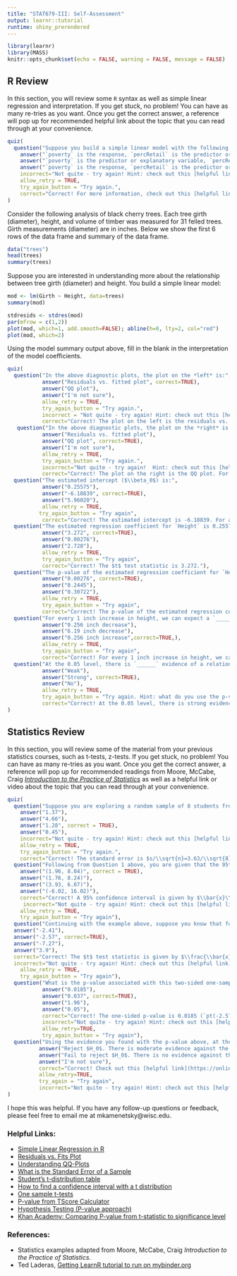 ```yaml
---
title: "STAT679-III: Self-Assessment"
output: learnr::tutorial
runtime: shiny_prerendered
---
```


```r
library(learnr)
library(MASS)
knitr::opts_chunk$set(echo = FALSE, warning = FALSE, message = FALSE)
```


## R Review


In this section, you will review some `R` syntax as well as simple linear regression and interpretation. If you get stuck, no problem! You can have as many re-tries as you want. Once you get the correct answer, a reference will pop up for recommended helpful link about the topic that you can read through at your convenience.


```r
quiz(
  question("Suppose you build a simple linear model with the following code: ```mod <- lm(poverty ~ percRetail, data=mydata)```. In this example, which of the following relationships are correct:",
    answer("`poverty` is the response, `percRetail` is the predictor or explanatory variable, `mydata` is the data frame.", correct=TRUE),
    answer("`poverty` is the predictor or explanatory variable, `percRetail` is the response, `mydata` is the data frame."),
    answer("`poverty` is the response, `percRetail` is the predictor or explanatory variable, I don't know what `mydata` is."),
    incorrect="Not quite - try again! Hint: check out this [helpful link](http://www.sthda.com/english/articles/40-regression-analysis/167-simple-linear-regression-in-r/)",
    allow_retry = TRUE,
    try_again_button = "Try again.",
    correct="Correct! For more information, check out this [helpful link](http://www.sthda.com/english/articles/40-regression-analysis/167-simple-linear-regression-in-r/).")
)

```

Consider the following analysis of black cherry trees. Each tree girth (diameter), height, and volume of timber was measured for 31 felled trees. Girth measurements (diameter) are in inches. Below we show the first 6 rows of the data frame and summary of the data frame.

```r
data("trees")
head(trees)
summary(trees)
```

Suppose you are interested in understanding more about the relationship between tree girth (diameter) and height. You build a simple linear model:

```r
mod <- lm(Girth ~ Height, data=trees)
summary(mod)

stdresids <- stdres(mod)
par(mfrow = c(1,2))
plot(mod, which=1, add.smooth=FALSE); abline(h=0, lty=2, col="red")
plot(mod, which=2)
```

Using the model summary output above, fill in the blank in the interpretation of the model coefficients.

```r
quiz(
  question("In the above diagnostic plots, the plot on the *left* is:",
           answer("Residuals vs. fitted plot", correct=TRUE),
           answer("QQ plot"),
           answer("I'm not sure"),
           allow_retry = TRUE,
           try_again_button = "Try again.",
           incorrect = "Not quite - try again! Hint: check out this [helpful link](https://online.stat.psu.edu/stat462/node/117/)",
           correct="Correct! The plot on the left is the residuals vs. fitted diagnostic plot. For more information, check out this [helpful link](https://online.stat.psu.edu/stat462/node/117/)."),
   question("In the above diagnostic plots, the plot on the *right* is:",
           answer("Residuals vs. fitted plot"),
           answer("QQ plot", correct=TRUE),
           answer("I'm not sure"),
           allow_retry = TRUE,
           try_again_button = "Try again.",
           incorrect="Not quite - try again!  Hint: check out this [helpful link](https://data.library.virginia.edu/understanding-q-q-plots/)",
           correct="Correct! The plot on the right is the QQ plot. For more information, check out this [helpful link](https://data.library.virginia.edu/understanding-q-q-plots/)."),
  question("The estimated intercept ($\\beta_0$) is:",
           answer("0.25575"),
           answer("-6.18839", correct=TRUE),
           answer("5.96020"),
           allow_retry = TRUE,
          try_again_button = "Try again",
           correct="Correct! The estimated intercept is -6.18839. For a tree with zero height, the estimated girth is -6.18839 inches."),
  question("The estimated regression coefficient for `Height` is 0.25575 with a standard error of 0.07816. The $t$ test-statistic is:",
           answer("3.272", correct=TRUE),
           answer("0.00276"),
           answer("2.728"),
           allow_retry = TRUE,
           try_again_button = "Try again",
           correct="Correct! The $t$ test statistic is 3.272."),
  question("The p-value of the estimated regression coefficient for `Height` is:",
           answer("0.00276", correct=TRUE),
           answer("0.2445"),
           answer("0.30722"),
           allow_retry = TRUE,
           try_again_button = "Try again",
           correct="Correct! The p-value of the estimated regression coefficient for height is 0.00276."),
  question("For every 1 inch increase in height, we can expect a `_______` in tree girth.",
           answer("0.256 inch decrease"),
           answer("6.19 inch decrease"),
           answer("0.256 inch increase",correct=TRUE,), 
           allow_retry = TRUE,
           try_again_button = "Try again",
           correct="Correct! For every 1 inch increase in height, we can expect a 0.256 inch increase in tree girth."),
  question("At the 0.05 level, there is `______` evidence of a relationship between tree height and girth.",
           answer("Weak"),
           answer("Strong", correct=TRUE),
           answer("No"),
           allow_retry = TRUE,
           try_again_button = "Try again. Hint: what do you use the p-value for?",
           correct="Correct! At the 0.05 level, there is strong evidence of a relationship between tree height and girth. ")
)

```


## Statistics Review


In this section, you will review some of the material from your previous statistics courses, such as t-tests, z-tests. If you get stuck, no problem! You can have as many re-tries as you want. Once you get the correct answer, a reference will pop up for recommended readings from Moore, McCabe, Craig [*Introduction to the Practice of Statistics*](https://www.amazon.com/Introduction-Practice-Statistics-Student-CD/dp/1429216220/ref=sr_1_3?dchild=1&keywords=Moore%2C+McCabe%2C+Craig+*Introduction+to+the+Practice+of+Statistics*&qid=1612931726&s=books&sr=1-3) as well as a helpful link or video about the topic that you can read through at your convenience.





```r



quiz(
  question("Suppose you are exploring a random sample of 8 students from the UW-Madison campus and you are interested in learning about the average number of hours they spend listening to music. The sample mean ($\\bar{x})$) is 5, the standard deviation ($s$) is 3.63, and the sample size ($n$) is 8. Calculate the standard error.",
    answer("1.37"),
    answer("4.66"),
    answer("1.28", correct = TRUE),
    answer("0.45"),
    incorrect="Not quite - try again! Hint: check out this [helpful link](https://www.statisticshowto.com/probability-and-statistics/statistics-definitions/what-is-the-standard-error-of-a-sample/)",
    allow_retry = TRUE,
    try_again_button = "Try again.",
    correct="Correct! The standard error is $s/\\sqrt{n}=3.63/\\sqrt{8}=1.28$. For more information, please refer to Moore, McCabe, and Craig Chapter 7.1 or check out this [helpful link](https://www.statisticshowto.com/probability-and-statistics/statistics-definitions/what-is-the-standard-error-of-a-sample/)"),
  question("Following from Question 1 above, you are given that the 95th percentile (or 0.975) quantile of the $t$ distribution with 7 degrees of freedom is 2.365 (you can find this manually using this [t-distribution table](http://statcalculators.com/students-t-distribution-table/) or try using `R`: `qt(0.975, df=7)`). Calculate a 95% confidence interval for $\\bar{x}$.",
    answer("(1.96, 8.04)", correct = TRUE),
    answer("(1.76, 8.24)"),
    answer("(3.93, 6.07)"),
    answer("(-6.02, 16.02)"),
    correct="Correct! A 95% confidence interval is given by $\\bar{x}\\pm t^* \\frac{s}{\\sqrt{n}} = 5 \\pm 2.365 \\frac{3.63}{\\sqrt{8}}$. For more information, please refer to Moore, McCabe, and Craig Chapter 7.1 or check out this [helpful link](https://www.youtube.com/watch?v=gDcMG4QK-m4&feature=youtu.be)",
     incorrect="Not quite - try again! Hint: check out this [helpful link](https://www.youtube.com/watch?v=gDcMG4QK-m4&feature=youtu.be)",
    allow_retry = TRUE,
    try_again_button = "Try again"),
  question("Continuing with the example above, suppose you know that for the U.S. population, the average number of hours someone spends listening to music per day is 8.3 hours. You would like to test the hypothesis that $$H_0: \\mu = 8.3$$ vs. $$H_A: \\mu \\neq 8.3$$ Recall that from Question 1, $\\bar{x}=5$, $s=3.63$, $n=8$. Use the t-distribution to calculate the $t$ test statistics.",
  answer("-2.41"),
  answer("-2.57", correct=TRUE),
  answer("-7.27"),
  answer("3.9"),
  correct="Correct! The $t$ test statistic is given by $\\frac{\\bar{x} - \\mu_0}{s/\\sqrt{n}} = \\frac{5 - 8.3}{3.63/\\sqrt{8}} = -2.57$.  For more information, please refer to Moore, McCabe, and Craig Ch.7 or check out this [helpful link](https://www.statisticshowto.com/one-sample-t-test/)",
  incorrect="Not quite - try again! Hint: check out this [helpful link](https://www.statisticshowto.com/one-sample-t-test/)",
    allow_retry = TRUE,
    try_again_button = "Try again"),
  question("What is the p-value associated with this two-sided one-sample t-test? Hint: use the `pt()` function in `R`.",
           answer("0.0185"),
           answer("0.037", correct=TRUE),
           answer("1.96"),
           answer("0.05"),
           correct="Correct! The one-sided p-value is 0.0185 (`pt(-2.57, 7)`). However, because this is a two-sided test, we must multiply that by 2 to get 0.037 (`pt(-2.57, 7)*2`). Check out this [helpful link](https://www.socscistatistics.com/pvalues/tdistribution.aspx)",
           incorrect="Not quite - try again! Hint: check out this [helpful link](https://www.socscistatistics.com/pvalues/tdistribution.aspx).",
           allow_retry=TRUE,
           try_again_button = "Try again"),
  question("Using the evidence you found with the p-value above, at the $\\alpha = 0.05$ level, do you reject or fail to reject the null hypothesis?",
          answer("Reject $H_0$. There is moderate evidence against the null hypothesis.", correct=TRUE),
          answer("Fail to reject $H_0$. There is no evidence against the null hypothesis."),
          answer("I'm not sure"),
          correct="Correct! Check out this [helpful link](https://online.stat.psu.edu/statprogram/reviews/statistical-concepts/hypothesis-testing/p-value-approach) or this [helpful video](https://www.khanacademy.org/math/ap-statistics/tests-significance-ap/one-sample-t-test-mean/v/comparing-p-value-from-t-statistic-to-significance-level)",
          allow_retry=TRUE,
          try_again = "Try again",
          incorrect="Not quite - try again! Hint: check out this [helpful link](https://online.stat.psu.edu/statprogram/reviews/statistical-concepts/hypothesis-testing/p-value-approach) or this [helpful video](https://www.khanacademy.org/math/ap-statistics/tests-significance-ap/one-sample-t-test-mean/v/comparing-p-value-from-t-statistic-to-significance-level)")
)

```



I hope this was helpful. If you have any follow-up questions or feedback, please feel free to email me at mkamenetsky@wisc.edu.


### Helpful Links:

- [Simple Linear Regression in R](http://www.sthda.com/english/articles/40-regression-analysis/167-simple-linear-regression-in-r/)
- [Residuals vs. Fits Plot](https://online.stat.psu.edu/stat462/node/117/)
- [Understanding QQ-Plots](https://data.library.virginia.edu/understanding-q-q-plots/)
- [What is the Standard Error of a Sample](https://www.statisticshowto.com/probability-and-statistics/statistics-definitions/what-is-the-standard-error-of-a-sample/)
- [Student's t-distribution table](http://statcalculators.com/students-t-distribution-table/)
- [How to find a confidence interval with a t distribution](https://www.youtube.com/watch?v=gDcMG4QK-m4&feature=youtu.be)
- [One sample t-tests](https://www.statisticshowto.com/one-sample-t-test/)
- [P-value from TScore Calculator](https://www.socscistatistics.com/pvalues/tdistribution.aspx)
- [Hypothesis Testing (P-value approach)](https://online.stat.psu.edu/statprogram/reviews/statistical-concepts/hypothesis-testing/p-value-approach)
- [Khan Academy: Comparing P-value from t-statistic to significance level](https://www.khanacademy.org/math/ap-statistics/tests-significance-ap/one-sample-t-test-mean/v/comparing-p-value-from-t-statistic-to-significance-level)

### References:

- Statistics examples adapted from Moore, McCabe, Craig *Introduction to the Practice of Statistics*.
- Ted Laderas, [Getting LearnR tutorial to run on mybinder.org](http://laderast.github.io/2020/09/15/getting-learnr-tutorials-to-run-on-mybinder-org/)


